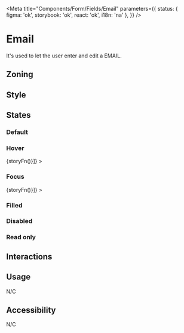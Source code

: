 
<Meta
	title="Components/Form/Fields/Email"
	parameters={{
		status: { figma: 'ok', storybook: 'ok', react: 'ok', i18n: 'na' },
	}}
/>

# Email

It's used to let the user enter and edit a EMAIL.

## Zoning

<FigmaImage
	src="https://www.figma.com/file/qc8oUSyVJM67gSsbTShftt/%F0%9F%93%90-Zoning?node-id=245%3A219"
	alt="zoning image for inputs"
/>

## Style

## States

### Default

<Canvas>
	<Story name="default">
		<Form.Email label="Email" placeholder="user@domain.com" />
	</Story>
</Canvas>

### Hover

<Canvas withSource="none">
	<Story
		name="hover"
		decorators={[storyFn => <WithSelector selector=":hover">{storyFn()}</WithSelector>]}
	>
		<Form.Email label="Email" />
	</Story>
</Canvas>

### Focus

<Canvas withSource="none">
	<Story
		name="focus"
		decorators={[storyFn => <WithSelector selector=":focus">{storyFn()}</WithSelector>]}
	>
		<Form.Email label="Email" />
	</Story>
</Canvas>

### Filled

<Canvas>
	<Story name="filled">
		<Form.Email label="Email" value="user@talend.com" />
	</Story>
</Canvas>

### Disabled

<Canvas>
	<Story name="disabled">
		<Form.Email label="Email" value="user@talend.com" disabled />
	</Story>
</Canvas>

### Read only

<Canvas>
	<Story name="read-only">
		<Form.Email label="Email" value="user@talend.com" readOnly />
	</Story>
</Canvas>

## Interactions

## Usage

N/C

## Accessibility

N/C
